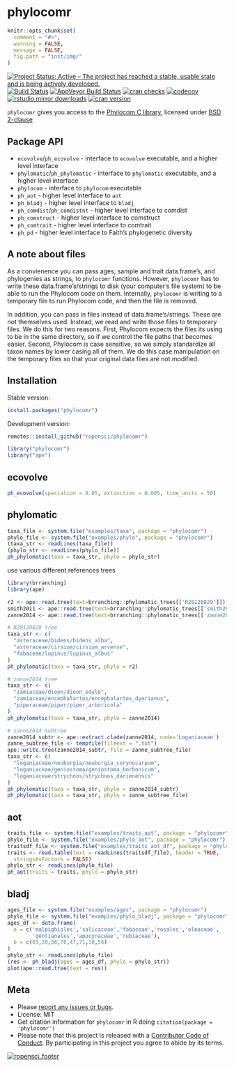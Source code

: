 phylocomr
=========

```r
knitr::opts_chunk$set(
  comment = "#>",
  warning = FALSE,
  message = FALSE,
  fig.path = "inst/img/"
)
```

[![Project Status: Active – The project has reached a stable, usable state and is being actively developed.](https://www.repostatus.org/badges/latest/active.svg)](https://www.repostatus.org/#active)
[![Build Status](https://travis-ci.org/ropensci/phylocomr.svg?branch=master)](https://travis-ci.org/ropensci/phylocomr)
[![AppVeyor Build Status](https://ci.appveyor.com/api/projects/status/github/ropensci/phylocomr?branch=master&svg=true)](https://ci.appveyor.com/project/jeroen/phylocomr)
[![cran checks](https://cranchecks.info/badges/worst/phylocomr)](https://cranchecks.info/pkgs/phylocomr)
[![codecov](https://codecov.io/gh/ropensci/phylocomr/branch/master/graph/badge.svg)](https://codecov.io/gh/ropensci/phylocomr)
[![rstudio mirror downloads](https://cranlogs.r-pkg.org/badges/phylocomr)](https://github.com/metacran/cranlogs.app)
[![cran version](https://www.r-pkg.org/badges/version/phylocomr)](https://cran.r-project.org/package=phylocomr)

`phylocomr` gives you access to the [Phylocom C library](https://github.com/phylocom/phylocom/), licensed under [BSD 2-clause](http://www.opensource.org/licenses/bsd-license.php)

## Package API

* `ecovolve`/`ph_ecovolve` - interface to `ecovolve` executable, and a higher
level interface
* `phylomatic`/`ph_phylomatic` - interface to `phylomatic` executable, and a higher
level interface
* `phylocom` - interface to `phylocom` executable
* `ph_aot` - higher level interface to `aot`
* `ph_bladj` - higher level interface to `bladj`
* `ph_comdist`/`ph_comdistnt` - higher level interface to comdist
* `ph_comstruct` - higher level interface to comstruct
* `ph_comtrait` - higher level interface to comtrait
* `ph_pd` - higher level interface to Faith's phylogenetic diversity

## A note about files

As a convienence you can pass ages, sample and trait data.frame's, and phylogenies as strings, to `phylocomr` functions. However, `phylocomr` has to write these data.frame's/strings to disk (your computer's file system) to be able to run the Phylocom code on them. Internally, `phylocomr` is writing to a temporary file to run Phylocom code, and then the file is removed.

In addition, you can pass in files instead of data.frame's/strings. These are not themselves used. Instead, we read and write those files to temporary files. We do this for two reasons. First, Phylocom expects the files its using to be in the same directory, so if we control the file paths that becomes easier. Second, Phylocom is case sensitive, so we simply standardize all taxon names by lower casing all of them. We do this case manipulation on the temporary files so that your original data files are not modified.

## Installation

Stable version:

```r
install.packages("phylocomr")
```

Development version:

```r
remotes::install_github("ropensci/phylocomr")
```

```r
library("phylocomr")
library("ape")
```

## ecovolve

```r
ph_ecovolve(speciation = 0.05, extinction = 0.005, time_units = 50)
```

## phylomatic

```r
taxa_file <- system.file("examples/taxa", package = "phylocomr")
phylo_file <- system.file("examples/phylo", package = "phylocomr")
(taxa_str <- readLines(taxa_file))
(phylo_str <- readLines(phylo_file))
ph_phylomatic(taxa = taxa_str, phylo = phylo_str)
```

use various different references trees

```r
library(brranching)
library(ape)

r2 <- ape::read.tree(text=brranching::phylomatic_trees[['R20120829']])
smith2011 <- ape::read.tree(text=brranching::phylomatic_trees[['smith2011']])
zanne2014 <- ape::read.tree(text=brranching::phylomatic_trees[['zanne2014']])

# R20120829 tree
taxa_str <- c(
  "asteraceae/bidens/bidens_alba",
  "asteraceae/cirsium/cirsium_arvense",
  "fabaceae/lupinus/lupinus_albus"
)
ph_phylomatic(taxa = taxa_str, phylo = r2)

# zanne2014 tree
taxa_str <- c(
  "zamiaceae/dioon/dioon_edule",
  "zamiaceae/encephalartos/encephalartos_dyerianus",
  "piperaceae/piper/piper_arboricola"
)
ph_phylomatic(taxa = taxa_str, phylo = zanne2014)

# zanne2014 subtree
zanne2014_subtr <- ape::extract.clade(zanne2014, node='Loganiaceae')
zanne_subtree_file <- tempfile(fileext = ".txt")
ape::write.tree(zanne2014_subtr, file = zanne_subtree_file)
taxa_str <- c(
  "loganiaceae/neuburgia/neuburgia_corynocarpum",
  "loganiaceae/geniostoma/geniostoma_borbonicum",
  "loganiaceae/strychnos/strychnos_darienensis"
)
ph_phylomatic(taxa = taxa_str, phylo = zanne2014_subtr)
ph_phylomatic(taxa = taxa_str, phylo = zanne_subtree_file)
```

## aot

```r
traits_file <- system.file("examples/traits_aot", package = "phylocomr")
phylo_file <- system.file("examples/phylo_aot", package = "phylocomr")
traitsdf_file <- system.file("examples/traits_aot_df", package = "phylocomr")
traits <- read.table(text = readLines(traitsdf_file), header = TRUE,
  stringsAsFactors = FALSE)
phylo_str <- readLines(phylo_file)
ph_aot(traits = traits, phylo = phylo_str)
```

## bladj

```r
ages_file <- system.file("examples/ages", package = "phylocomr")
phylo_file <- system.file("examples/phylo_bladj", package = "phylocomr")
ages_df <- data.frame(
  a = c('malpighiales','salicaceae','fabaceae','rosales','oleaceae',
        'gentianales','apocynaceae','rubiaceae'),
  b = c(81,20,56,76,47,71,18,56)
)
phylo_str <- readLines(phylo_file)
(res <- ph_bladj(ages = ages_df, phylo = phylo_str))
plot(ape::read.tree(text = res))
```

## Meta

* Please [report any issues or bugs](https://github.com/ropensci/phylocomr/issues).
* License: MIT
* Get citation information for `phylocomr` in R doing `citation(package = 'phylocomr')`
* Please note that this project is released with a [Contributor Code of Conduct][coc].
By participating in this project you agree to abide by its terms.

[![ropensci_footer](https://ropensci.org/public_images/github_footer.png)](https://ropensci.org)

[coc]: https://github.com/ropensci/phylocomr/blob/master/CODE_OF_CONDUCT.md
